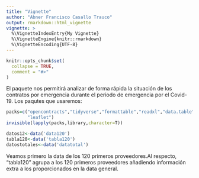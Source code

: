 ```yaml
---
title: "Vignette"
author: "Abner Francisco Casallo Trauco"
output: rmarkdown::html_vignette
vignette: >
  %\VignetteIndexEntry{My Vignette}
  %\VignetteEngine{knitr::rmarkdown}
  %\VignetteEncoding{UTF-8}
---
```


```r
knitr::opts_chunk$set(
  collapse = TRUE,
  comment = "#>"
)

```

El paquete nos permitirá analizar de forma rápida la situación de los contratos por emergencia durante el periodo de emergencia por el Covid-19. Los paqutes que usaremos:
```r
packs=c("opencontracts","tidyverse","formattable","readxl","data.table","rsconnect","tmap",
        "leaflet")
invisible(lapply(packs,library,character=T))

datos12<-data('data120')
tabla120<-data('tabla120')
datostotales<-data('datatotal')

```

Veamos primero la data de los 120 primeros proveedores.Al respecto, "tabla120" agrupa a los 120 primeros proveedores añadiendo información extra a los proporcionados en la data general.
```r


```

